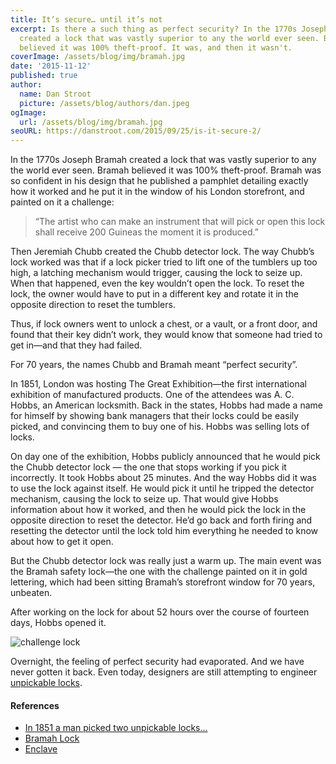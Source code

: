 ```yaml
---
title: It’s secure… until it’s not
excerpt: Is there a such thing as perfect security? In the 1770s Joseph Bramah
  created a lock that was vastly superior to any the world ever seen. Bramah
  believed it was 100% theft-proof. It was, and then it wasn't.
coverImage: /assets/blog/img/bramah.jpg
date: '2015-11-12'
published: true
author:
  name: Dan Stroot
  picture: /assets/blog/authors/dan.jpeg
ogImage:
  url: /assets/blog/img/bramah.jpg
seoURL: https://danstroot.com/2015/09/25/is-it-secure-2/
---
```


In the 1770s Joseph Bramah created a lock that was vastly superior to any the world ever seen. Bramah believed it was 100% theft-proof. Bramah was so confident in his design that he published a pamphlet detailing exactly how it worked and he put it in the window of his London storefront, and painted on it a challenge:

> “The artist who can make an instrument that will pick or open this lock shall receive 200 Guineas the moment it is produced.”

Then Jeremiah Chubb created the Chubb detector lock. The way Chubb’s lock worked was that if a lock picker tried to lift one of the tumblers up too high, a latching mechanism would trigger, causing the lock to seize up. When that happened, even the key wouldn’t open the lock. To reset the lock, the owner would have to put in a different key and rotate it in the opposite direction to reset the tumblers.

Thus, if lock owners went to unlock a chest, or a vault, or a front door, and found that their key didn’t work, they would know that someone had tried to get in—and that they had failed.

For 70 years, the names Chubb and Bramah meant “perfect security”.

In 1851, London was hosting The Great Exhibition—the first international exhibition of manufactured products. One of the attendees was A. C. Hobbs, an American locksmith. Back in the states, Hobbs had made a name for himself by showing bank managers that their locks could be easily picked, and convincing them to buy one of his. Hobbs was selling lots of locks.

On day one of the exhibition, Hobbs publicly announced that he would pick the Chubb detector lock — the one that stops working if you pick it incorrectly. It took Hobbs about 25 minutes. And the way Hobbs did it was to use the lock against itself.
He would pick it until he tripped the detector mechanism, causing the lock to seize up. That would give Hobbs information about how it worked, and then he would pick the lock in the opposite direction to reset the detector. He’d go back and forth firing and resetting the detector until the lock told him everything he needed to know about how to get it open.

But the Chubb detector lock was really just a warm up. The main event was the Bramah safety lock—the one with the challenge painted on it in gold lettering, which had been sitting Bramah’s storefront window for 70 years, unbeaten.

After working on the lock for about 52 hours over the course of fourteen days, Hobbs opened it.

![challenge lock](/assets/blog/img/bramah-challenge.jpg)

Overnight, the feeling of perfect security had evaporated. And we have never gotten it back. Even today, designers are still attempting to engineer [unpickable locks](https://ominoushum.com/lock/).

#### References

- [In 1851 a man picked two unpickable locks...](http://gizmodo.com/in-1851-a-man-picked-two-unpickable-locks-and-changed-1698557792)
- [Bramah Lock](https://en.wikipedia.org/wiki/Bramah_lock)
- [Enclave](https://ominoushum.com/lock/)
